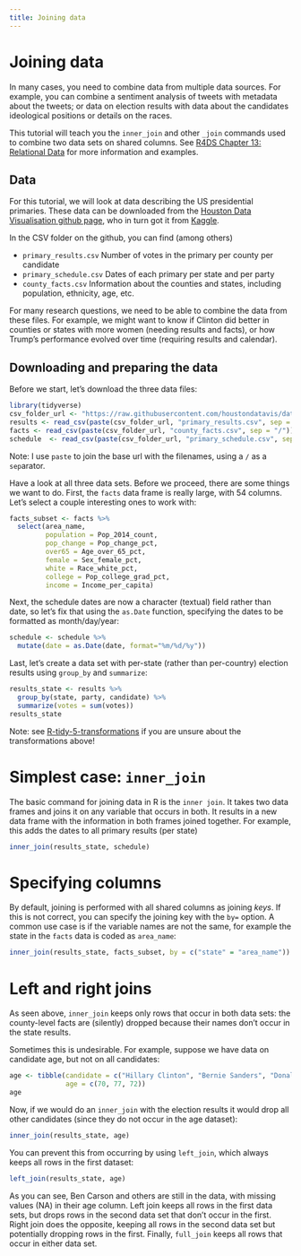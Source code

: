 ```yaml
---
title: Joining data
---
```





# Joining data

In many cases, you need to combine data from multiple data sources. 
For example, you can combine a sentiment analysis of tweets with metadata about the tweets;
or data on election results with data about the candidates ideological positions or details on the races. 

This tutorial will teach you the `inner_join` and other `_join` commands used to combine two data sets on shared columns. 
See [R4DS Chapter 13: Relational Data](http://r4ds.had.co.nz/relational-data.html) for more information and examples. 

## Data

For this tutorial, we will look at data describing the US presidential primaries.
These data can be downloaded from the [Houston Data Visualisation github page](https://github.com/houstondatavis/data-jam-august-2016), who in turn got it from [Kaggle](https://www.kaggle.com/benhamner/2016-us-election). 

In the CSV folder on the github, you can find (among others)
		
- `primary_results.csv` Number of votes in the primary per county per candidate
- `primary_schedule.csv` Dates of each primary per state and per party
- `county_facts.csv` Information about the counties and states, including population, ethnicity, age, etc. 

For many research questions, we need to be able to combine the data from these files. 
For example, we might want to know if Clinton did better in counties or states with more women (needing results and facts), or how Trump's performance evolved over time (requiring results and calendar).

## Downloading and preparing the data

Before we start, let's download the three data files:

```r
library(tidyverse)
csv_folder_url <- "https://raw.githubusercontent.com/houstondatavis/data-jam-august-2016/master/csv"
results <- read_csv(paste(csv_folder_url, "primary_results.csv", sep = "/"))
facts <- read_csv(paste(csv_folder_url, "county_facts.csv", sep = "/"))
schedule  <- read_csv(paste(csv_folder_url, "primary_schedule.csv", sep = "/"))
```

Note: I use `paste` to join the base url with the filenames, using a `/` as a `sep`arator.

Have a look at all three data sets. Before we proceed, there are some things we want to do. 
First, the `facts` data frame is really large, with 54 columns. Let's select a couple interesting ones to work with:

```r
facts_subset <- facts %>% 
  select(area_name, 
         population = Pop_2014_count, 
         pop_change = Pop_change_pct, 
         over65 = Age_over_65_pct, 
         female = Sex_female_pct, 
         white = Race_white_pct, 
         college = Pop_college_grad_pct, 
         income = Income_per_capita)
```

Next, the schedule dates are now a character (textual) field rather than date, so let's fix that
using the `as.Date` function, specifying the dates to be formatted as month/day/year:

```r
schedule <- schedule %>% 
  mutate(date = as.Date(date, format="%m/%d/%y"))
```

Last, let's create a data set with per-state (rather than per-country) election results using `group_by` and `summarize`:

```r
results_state <- results %>% 
  group_by(state, party, candidate) %>% 
  summarize(votes = sum(votes))
results_state
```

Note: see [R-tidy-5-transformations](R-tidy-5-transformation.md) if you are unsure about the transformations above!

# Simplest case: `inner_join`

The basic command for joining data in R is the `inner join`. It takes two data frames and joins it on any variable that occurs in both. 
It results in a new data frame with the information in both frames joined together.
For example, this adds the dates to all primary results (per state)

```r
inner_join(results_state, schedule)
```

# Specifying columns

By default, joining is performed with all shared columns as joining *keys*.
If this is not correct, you can specify the joining key with the `by=` option.
A common use case is if the variable names are not the same, for example the state in the `facts` data is coded as `area_name`:

```r
inner_join(results_state, facts_subset, by = c("state" = "area_name"))
```

# Left and right joins

As seen above, `inner_join` keeps only rows that occur in both data sets: 
the county-level facts are (silently) dropped because their names don't occur in the state results.

Sometimes this is undesirable. For example, suppose we have data on candidate age, but not on all candidates:

```r
age <- tibble(candidate = c("Hillary Clinton", "Bernie Sanders", "Donald Trump"), 
              age = c(70, 77, 72))
age
```

Now, if we would do an `inner_join` with the election results it would drop all other candidates (since they do not occur in the age dataset):

```r
inner_join(results_state, age)
```

You can prevent this from occurring by using `left_join`, which always keeps all rows in the first dataset:

```r
left_join(results_state, age)
```

As you can see, Ben Carson and others are still in the data, with missing values (NA) in their age column.
Left join keeps all rows in the first data sets, but drops rows in the second data set that don't occur in the first. 
Right join does the opposite, keeping all rows in the second data set but potentially dropping rows in the first.
Finally, `full_join` keeps all rows that occur in either data set. 


